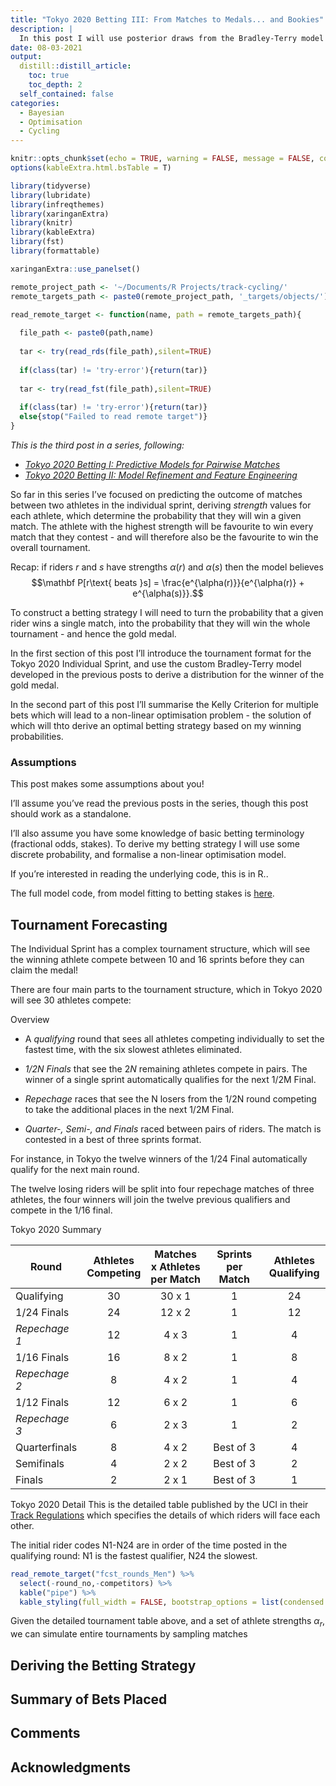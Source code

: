 ```yaml
---
title: "Tokyo 2020 Betting III: From Matches to Medals... and Bookies"
description: |
  In this post I will use posterior draws from the Bradley-Terry model to derive the posterior distribution for the Gold medal winners of the track cycling Individual sprint. I'll then derive an optimal betting strategy using a spread-bet Kelly Criterion.  
date: 08-03-2021
output:
  distill::distill_article:
    toc: true
    toc_depth: 2
  self_contained: false
categories:
  - Bayesian
  - Optimisation
  - Cycling
---
```



```r
knitr::opts_chunk$set(echo = TRUE, warning = FALSE, message = FALSE, code_folding = TRUE)
options(kableExtra.html.bsTable = T)

library(tidyverse)
library(lubridate)
library(infreqthemes)
library(xaringanExtra)
library(knitr)
library(kableExtra)
library(fst)
library(formattable)

xaringanExtra::use_panelset()

remote_project_path <- '~/Documents/R Projects/track-cycling/'
remote_targets_path <- paste0(remote_project_path, '_targets/objects/')

read_remote_target <- function(name, path = remote_targets_path){
  
  file_path <- paste0(path,name)
  
  tar <- try(read_rds(file_path),silent=TRUE)
  
  if(class(tar) != 'try-error'){return(tar)}
  
  tar <- try(read_fst(file_path),silent=TRUE)
  
  if(class(tar) != 'try-error'){return(tar)}
  else{stop("Failed to read remote target")}
}

```

*This is the third post in a series, following:*

* [*Tokyo 2020 Betting I: Predictive Models for Pairwise Matches*](https://www.infreq.com/posts/2021-07-23-tokyo-2020-i/)
* [*Tokyo 2020 Betting II: Model Refinement and Feature Engineering*](https://www.infreq.com/posts/2021-07-28-tokyo-2020-ii/)


So far in this series I've focused on predicting the outcome of matches between two athletes in the individual sprint, deriving *strength* values for each athlete, which determine the probability that they will win a given match. The athlete with the highest strength will be favourite to win every match that they contest - and will therefore also be the favourite to win the overall tournament. 

<aside>
Recap: if riders $r$ and $s$ have strengths $\alpha(r)$ and $\alpha(s)$ then the model believes
$$\mathbf P[r\text{ beats }s] = \frac{e^{\alpha(r)}}{e^{\alpha(r)} + e^{\alpha(s)}}.$$
</aside>
To construct a betting strategy I will need to turn the probability that a given rider wins a single match, into the probability that they will win the whole tournament - and hence the gold medal.

In the first section of this post I'll introduce the tournament format for the Tokyo 2020 Individual Sprint, and use the custom Bradley-Terry model developed in the previous posts to derive a distribution for the winner of the gold medal.

In the second part of this post I'll summarise the Kelly Criterion for multiple bets which will lead to a non-linear optimisation problem - the solution of which will  thto derive an optimal betting strategy based on my winning probabilities.

### Assumptions
This post makes some assumptions about you!

I'll assume you've read the previous posts in the series, though this post should work as a standalone.

I'll also assume you have some knowledge of basic betting terminology (fractional odds, stakes). To derive my betting strategy I will use some discrete probability, and formalise a non-linear optimisation model.

If you're interested in reading the underlying code, this is in R..

<aside>The full model code, from model fitting to betting stakes is [here](https://github.com/odaniel1/track-cycling/tree/targets).</aside>

## Tournament Forecasting

The Individual Sprint has a complex tournament structure, which will see the winning athlete compete between 10 and 16 sprints before they can claim the medal!

There are four main parts to the tournament structure, which in Tokyo 2020 will see 30 athletes compete:

::::: {.panelset}

::: {.panel}
[Overview]{.panel-name}


* A *qualifying* round that sees all athletes competing individually to set the fastest time, with the six slowest athletes eliminated.

* *1/2N Finals* that see the $2N$ remaining athletes compete in pairs. The winner of a single sprint automatically qualifies for the next 1/2M Final.

* *Repechage* races that see the N losers from the 1/2N round competing to take the additional places in the next 1/2M Final.

* *Quarter-, Semi-, and Finals* raced between pairs of riders. The match is contested in a best of three sprints format.

For instance, in Tokyo the twelve winners of the 1/24 Final automatically qualify for the next main round.

The twelve losing riders will be split into four repechage matches of three athletes, the four winners will join the twelve previous qualifiers and compete in the 1/16 final.
:::

:::{.panel}
[Tokyo 2020 Summary]{.panel-name}

| Round | Athletes Competing | Matches x Athletes per Match | Sprints per Match | Athletes Qualifying |
|---|:-:|:-:|:-:|:-:|
| Qualifying | 30 | 30 x 1 | 1 |24  |
| 1/24 Finals | 24 | 12 x 2 | 1 | 12 |
| *Repechage 1* | 12 | 4 x 3 | 1 | 4 |
| 1/16 Finals | 16 | 8 x 2 | 1 | 8 |
| *Repechage 2* | 8 | 4 x 2 | 1 | 4 |
| 1/12 Finals | 12 | 6 x 2 | 1 | 6 |
| *Repechage 3* | 6 | 2 x 3 | 1 | 2 |
| Quarterfinals | 8 | 4 x 2 | Best of 3 | 4 |
| Semifinals | 4 | 2 x 2 |  Best of 3 | 2 |
| Finals | 2 | 2 x 1 |  Best of 3 | 1 |
:::

:::{.panel}
[Tokyo 2020 Detail]{.panel-name}
This is the detailed table published by the UCI in their [Track Regulations](https://www.uci.org/docs/default-source/rules-and-regulations/3-pis-20210610-e.pdf) which specifies the details of which riders will face each other.

The initial rider codes N1-N24 are in order of the time posted in the qualifying round: N1 is the fastest qualifier, N24 the slowest.

```r
read_remote_target("fcst_rounds_Men") %>%
  select(-round_no,-competitors) %>%
  kable("pipe") %>%
  kable_styling(full_width = FALSE, bootstrap_options = list(condensed = TRUE), font_size = 7)
```

:::
:::::

Given the detailed tournament table above, and a set of athlete strengths $\alpha_r$, we can simulate entire tournaments by sampling matches 



## Deriving the Betting Strategy

## Summary of Bets Placed

## Comments

## Acknowledgments {.appendix}


  
